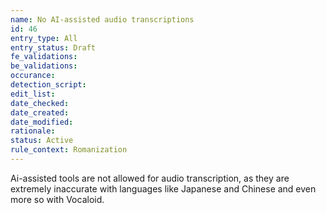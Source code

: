 ```yaml
---
name: No AI-assisted audio transcriptions
id: 46
entry_type: All
entry_status: Draft
fe_validations:
be_validations:
occurance:
detection_script:
edit_list:
date_checked:
date_created:
date_modified:
rationale:
status: Active
rule_context: Romanization
---
```

Ai-assisted tools are not allowed for audio transcription, as they are extremely inaccurate with languages like Japanese and Chinese and even more so with Vocaloid.
